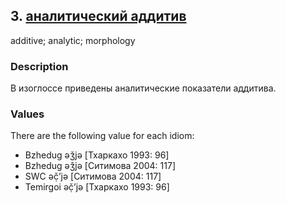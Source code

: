 ## 3. <a href =  'https://agricolamz.github.io/The_Circassian_Isoglosses_Database/3.html' target='_blank'>аналитический аддитив</a>
additive; analytic; morphology

### Description

В изоглоссе приведены аналитические показатели аддитива.

### Values
There are the following value for each idiom:

* Bzhedug  əǯjə [Тхаркахо 1993: 96] 
* Bzhedug  əǯjə [Ситимова 2004: 117] 
* SWC  əč̣’jə [Ситимова 2004: 117] 
* Temirgoi  əč̣’jə [Тхаркахо 1993: 96] 


